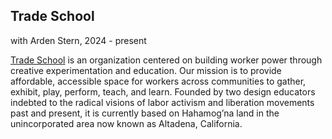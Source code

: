 <Cover
  src="https://awave.press/TS-still-here.jpg"
  alt=""
  caption=""
/>

## Trade School
with Arden Stern, 2024 - present

[Trade School](https://www.gototradeschool.org/en) is an organization centered on building worker power through creative experimentation and education. Our mission is to provide affordable, accessible space for workers across communities to gather, exhibit, play, perform, teach, and learn. Founded by two design educators indebted to the radical visions of labor activism and liberation movements past and present, it is currently based on Hahamog’na land in the unincorporated area now known as Altadena, California.
